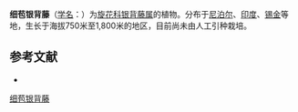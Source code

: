 {{Speciesbox
| name = 细苞银背藤
| status = 
| status_system = 
| image =
| genus = Argyreia
| species = roxburghii
| authority = (Wall.) Arn. ex Choisy
| subdivision_ranks =[[变种|变种]]
| subdivision =
* 细苞银背藤 ''A. r.'' var. ''roxburghii''
* [[叶苞银背藤|叶苞银背藤]] ''A. r.'' var. ''ampla''
}}

'''细苞银背藤'''（[[学名|学名]]：{{lang|la|''Argyreia roxburghii''}}）为[[旋花科|旋花科]][[银背藤属|银背藤属]]的植物。分布于[[尼泊尔|尼泊尔]]、[[印度|印度]]、[[锡金|锡金]]等地，生长于海拔750米至1,800米的地区，目前尚未由人工引种栽培。

== 参考文献 ==
<div class="references-small">
* {{cite web| url =http://www.bioinfo.cn/db05/KmzwSpecies.php?action=view&id=5608| title =细苞银背藤（原变种）| work =《中国高等植物数据库全库》| publisher =中国科学院微生物研究所| author =昆明植物研究所| accessdate =2009-02-25| archive-date =2016-03-05| archive-url =https://web.archive.org/web/20160305013448/http://www.bioinfo.cn/db05/KmzwSpecies.php?action=view&id=5608| dead-url =yes}}
</div>
{{Taxonbar|from=Q15231915}}

[[Category:银背藤属|细苞银背藤]]


{{植物小作品}}